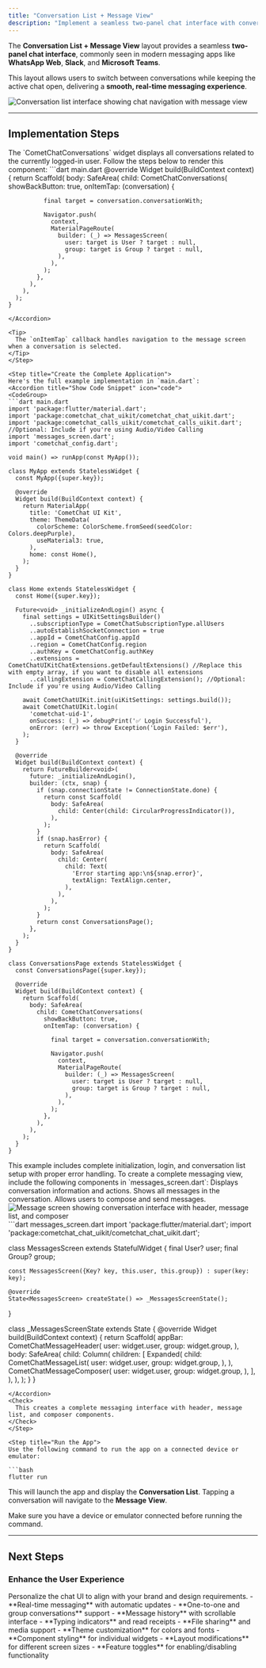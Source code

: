 ```yaml
---
title: "Conversation List + Message View"
description: "Implement a seamless two-panel chat interface with conversation list and message view using CometChat Flutter UI Kit"
---
```


The **Conversation List + Message View** layout provides a seamless **two-panel chat interface**, commonly seen in modern messaging apps like **WhatsApp Web**, **Slack**, and **Microsoft Teams**.

This layout allows users to switch between conversations while keeping the active chat open, delivering a **smooth, real-time messaging experience**.

<Frame caption="Two-panel chat interface with conversation list and message view">
  <img src="/images/e395dc74-chat_experience_sidebar_message-79d0b141acb1aea61bae33f121988572.png" alt="Conversation list interface showing chat navigation with message view" />
</Frame>

***

## Implementation Steps

<Steps>
<Step title="Render the Conversation Component">
  The `CometChatConversations` widget displays all conversations related to the currently logged-in user. Follow the steps below to render this component:
<Accordion title="Show Code Snippet" icon="code">
  ```dart main.dart
    @override
    Widget build(BuildContext context) {
      return Scaffold(
        body: SafeArea(
          child: CometChatConversations(
            showBackButton: true,
            onItemTap: (conversation) {
              
              final target = conversation.conversationWith;

              Navigator.push(
                context,
                MaterialPageRoute(
                  builder: (_) => MessagesScreen(
                    user: target is User ? target : null,
                    group: target is Group ? target : null,
                  ),
                ),
              );
            },
          ),
        ),
      );
    }
  ```
  </Accordion>

  <Tip>
    The `onItemTap` callback handles navigation to the message screen when a conversation is selected.
  </Tip>
</Step>

<Step title="Create the Complete Application">
  Here's the full example implementation in `main.dart`:
<Accordion title="Show Code Snippet" icon="code">
  <CodeGroup>
  ```dart main.dart
  import 'package:flutter/material.dart';
  import 'package:cometchat_chat_uikit/cometchat_chat_uikit.dart';
  import 'package:cometchat_calls_uikit/cometchat_calls_uikit.dart'; //Optional: Include if you're using Audio/Video Calling
  import 'messages_screen.dart';
  import 'cometchat_config.dart';

  void main() => runApp(const MyApp());

  class MyApp extends StatelessWidget {
    const MyApp({super.key});

    @override
    Widget build(BuildContext context) {
      return MaterialApp(
        title: 'CometChat UI Kit',
        theme: ThemeData(
          colorScheme: ColorScheme.fromSeed(seedColor: Colors.deepPurple),
          useMaterial3: true,
        ),
        home: const Home(),
      );
    }
  }

  class Home extends StatelessWidget {
    const Home({super.key});

    Future<void> _initializeAndLogin() async {
      final settings = UIKitSettingsBuilder()
        ..subscriptionType = CometChatSubscriptionType.allUsers
        ..autoEstablishSocketConnection = true
        ..appId = CometChatConfig.appId
        ..region = CometChatConfig.region
        ..authKey = CometChatConfig.authKey
        ..extensions = CometChatUIKitChatExtensions.getDefaultExtensions() //Replace this with empty array, if you want to disable all extensions
        ..callingExtension = CometChatCallingExtension(); //Optional: Include if you're using Audio/Video Calling

      await CometChatUIKit.init(uiKitSettings: settings.build());
      await CometChatUIKit.login(
        'cometchat-uid-1',
        onSuccess: (_) => debugPrint('✅ Login Successful'),
        onError: (err) => throw Exception('Login Failed: $err'),
      );
    }

    @override
    Widget build(BuildContext context) {
      return FutureBuilder<void>(
        future: _initializeAndLogin(),
        builder: (ctx, snap) {
          if (snap.connectionState != ConnectionState.done) {
            return const Scaffold(
              body: SafeArea(
                child: Center(child: CircularProgressIndicator()),
              ),
            );
          }
          if (snap.hasError) {
            return Scaffold(
              body: SafeArea(
                child: Center(
                  child: Text(
                    'Error starting app:\n${snap.error}',
                    textAlign: TextAlign.center,
                  ),
                ),
              ),
            );
          }
          return const ConversationsPage();
        },
      );
    }
  }

  class ConversationsPage extends StatelessWidget {
    const ConversationsPage({super.key});

    @override
    Widget build(BuildContext context) {
      return Scaffold(
        body: SafeArea(
          child: CometChatConversations(
            showBackButton: true,
            onItemTap: (conversation) {
              
              final target = conversation.conversationWith;

              Navigator.push(
                context,
                MaterialPageRoute(
                  builder: (_) => MessagesScreen(
                    user: target is User ? target : null,
                    group: target is Group ? target : null,
                  ),
                ),
              );
            },
          ),
        ),
      );
    }
  }
  ```
  </CodeGroup>
</Accordion>
  <Info>
    This example includes complete initialization, login, and conversation list setup with proper error handling.
  </Info>
</Step>

<Step title="Render the Messages Component">
  To create a complete messaging view, include the following components in `messages_screen.dart`:

  <CardGroup cols={3}>
  <Card title="Message Header" icon="message" href="/ui-kit/flutter/05-Components/06-message-header.md">
    Displays conversation information and actions.
  </Card>

  <Card title="Message List" icon="list" href="/ui-kit/flutter/05-Components/07-message-list.md">
    Shows all messages in the conversation.
  </Card>

  <Card title="Message Composer" icon="square-pen" href="/ui-kit/flutter/05-Components/08-message-composer.md">
    Allows users to compose and send messages.
  </Card>
  </CardGroup>

  <Frame caption="Complete message screen with header, list, and composer">
    <img src="/images/c9f210d3-messaegs-0ec2890a7a60ae5ea8e3991d83508474.png" alt="Message screen showing conversation interface with header, message list, and composer" />
  </Frame>
<Accordion title="Show Code Snippet" icon="code">
  ```dart messages_screen.dart
  import 'package:flutter/material.dart';
  import 'package:cometchat_chat_uikit/cometchat_chat_uikit.dart';

  class MessagesScreen extends StatefulWidget {
    final User? user;
    final Group? group;

    const MessagesScreen({Key? key, this.user, this.group}) : super(key: key);

    @override
    State<MessagesScreen> createState() => _MessagesScreenState();
  }

  class _MessagesScreenState extends State<MessagesScreen> {
    @override
    Widget build(BuildContext context) {
      return Scaffold(
        appBar: CometChatMessageHeader(
          user: widget.user,
          group: widget.group,
        ),
        body: SafeArea(
          child: Column(
            children: [
              Expanded(
                child: CometChatMessageList(
                  user: widget.user,
                  group: widget.group,
                ),
              ),
              CometChatMessageComposer(
                user: widget.user,
                group: widget.group,
              ),
            ],
          ),
        ),
      );
    }
  }
  ```
</Accordion>
  <Check>
    This creates a complete messaging interface with header, message list, and composer components.
  </Check>
</Step>

<Step title="Run the App">
  Use the following command to run the app on a connected device or emulator:

  ```bash
  flutter run
  ```

  This will launch the app and display the **Conversation List**. Tapping a conversation will navigate to the **Message View**.

  <Tip>
    Make sure you have a device or emulator connected before running the command.
  </Tip>
</Step>
</Steps>

***

## Next Steps

### Enhance the User Experience

<Card title="Advanced Customizations" icon="arrow-up-right" href="/ui-kit/flutter/theme-introduction">
  Personalize the chat UI to align with your brand and design requirements.
</Card>

<AccordionGroup>
<Accordion title="Key Features">
  - **Real-time messaging** with automatic updates
  - **One-to-one and group conversations** support
  - **Message history** with scrollable interface
  - **Typing indicators** and read receipts
  - **File sharing** and media support
</Accordion>

<Accordion title="Customization Options">
  - **Theme customization** for colors and fonts
  - **Component styling** for individual widgets
  - **Layout modifications** for different screen sizes
  - **Feature toggles** for enabling/disabling functionality
</Accordion>
</AccordionGroup>
